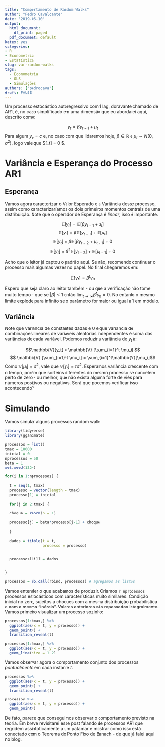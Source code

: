 ```yaml
---
title: "Comportamento de Random Walks"
author: "Pedro Cavalcante"
date: '2019-06-10'
output:
  html_document:
    df_print: paged
  pdf_document: default
katex: yes
categories:
- R
- Econometria
- Estatística
slug: var-random-walks
tags:
  - Econometria
  - OLS
  - Simulações
authors: ["pedrocava"]
draft: FALSE
---
```


Um processo estocástico autoregressivo com $1$ lag, doravante chamado de AR1, é, no caso simplificado em uma dimensão que eu abordarei aqui, descrito como:

$$y_t = \beta y_{t-1} + \mu_t$$ 
Para algum $y_o = c$ e, no caso com que lidaremos hoje, $\beta \in \mathbb{R}$ e $\mu_t \sim N(0, \sigma^2)$, logo vale que $\mathbb{E}[\mu_t] = 0 $. 

# Variância e Esperança do Processo AR1

## Esperança

Vamos agora caracterizar o Valor Esperado e a Variância desse processo, assim como caracterizaríamos os dois primeiros momentos centrais de uma distribuição. Note que o operador de Esperança é _linear_, isso é importante.

$$\mathbb{E} [y_t] = \mathbb{E} [\beta y_{t-1} + \mu_t]$$
$$\mathbb{E} [y_t] = \beta\mathbb{E} [ y_{t-1}] + \mathbb{E}[\mu_t]$$
$$\mathbb{E} [y_t] = \beta\mathbb{E} [ \beta y_{t-2} + \mu_{t-1}] + 0$$
$$\mathbb{E} [y_t] = \beta^2\mathbb{E} [y_{t-2}] + \mathbb{E}[\mu_{t-1}] + 0$$

Acho que o leitor já captou o padrão aqui. Se não, recomendo continuar o processo mais algumas vezes no papel. No final chegaremos em:

$$\mathbb{E} [y_t] = \beta^t y_0$$

Espero que seja claro ao leitor também - ou que a verificação não tome muito tempo - que se $| \beta | < 1$ então $\lim_{t \to \infty}\beta^t y_0 = 0$. No entanto o mesmo limite explode para infinito se o parâmetro for maior ou igual a $1$ em módulo.

## Variância

Note que variância de constantes dadas é $0$ e que variância de combinações lineares de variáveis aleatórias independentes é soma das variâncias de cada variável. Podemos reduzir a variância de $y_t$ à:

$$\mathbb{V}[y_t] = \mathbb{V} [\sum_{i=1}^t \mu_i] $$
$$ \mathbb{V} [\sum_{i=1}^t \mu_i]  = \sum_{i=1}^t\mathbb{V}[\mu_i]$$
Como $\mathbb{V}[\mu_i] = \sigma^2$, vale que $\mathbb{V}[y_t] = t \sigma^2$. Esperamos variância crescente com o tempo, porém que sorteios diferentes do mesmo processo se cancelem perto de zero - ou melhor, que não exista alguma forte de viés para números positivos ou negativos. Será que podemos verificar isso acontecendo?

# Simulando

Vamos simular alguns processos random walk:

```R

library(tidyverse)
library(gganimate)

processos = list()
tmax = 10000
inicial = 0
nprocessos = 50
beta = 1
set.seed(1234)

for(i in 1:nprocessos) {
  
  t = seq(1, tmax)
  processo = vector(length = tmax)
  processo[1] = inicial
  
  for(j in 2:tmax) {
  
  choque = rnorm(n = 1)
    
  processo[j] = beta*processo[j-1] + choque
  
  }
  
  dados = tibble(t = t,
                 processo = processo)

  
  processos[[i]] = dados

  
}

processos = do.call(rbind, processos) # agregamos as listas
```

Vamos entender o que acabamos de produzir. Criamos ``r nprocessos`` processos estocásticos com características muito similares. Condição inicial no zero, sujeitos a choques com a mesma distribuição probabilística e com a mesma "inércia". Valores anteriores são repassados integralmente. Vamos primeiro visualizar um processo sozinho:

```R

processos[1:tmax,] %>%
  ggplot(aes(x = t, y = processo)) +
  geom_point() +
  transition_reveal(t)

processos[1:tmax,] %>%
  ggplot(aes(x = t, y = processo)) +
  geom_line(size = 1.2)
```

Vamos observar agora o comportamento conjunto dos processos _pontualmente_ em cada instante $t$.

```R
processos %>%
  ggplot(aes(x = t, y = processo)) +
  geom_point() +
  transition_reveal(t)
```


```R
processos %>%
  ggplot(aes(x = t, y = processo)) +
  geom_point() 
```

De fato, parece que conseguimos observar o comportamento previsto na teoria. Em breve revisitarei esse post falando de processos AR1 que regridem assintoticamente a um patamar e mostrar como isso está conectado com o Teorema do Ponto Fixo de Banach - de que já falei aqui no blog.


